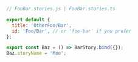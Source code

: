 ```js
// FooBar.stories.js | FooBar.stories.ts

export default {
  title: 'OtherFoo/Bar',
  id: 'Foo/Bar', // or 'foo-bar' if you prefer
};

export const Baz = () => BarStory.bind({});
Baz.storyName = 'Moo';
```